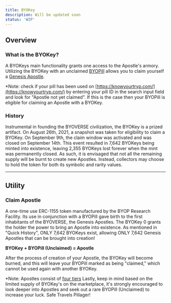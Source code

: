 ```yaml
---
title: BYOKey
description: Will be updated soon
status: 'WIP'
---
```



## Overview

### What is the BYOKey?
A BYOKeys main functionality grants one access to the Apostle's armory. Utilizing the BYOKey with an unclaimed [BYOPill](/docs/byopills) allows you to claim yourself a [Genesis Apostle]((/docs/apostles)). 

*Note: check if your pill has been used on [https://knowyourtryp.com/](https://knowyourtryp.com/) by entering your pill ID in the search input field and look for "Apostle not yet claimed". If this is the case then your BYOPill is eligible for claiming an Apostle with a BYOKey.


### History
Instrumental in founding the BYOVERSE civilization, the BYOKey is a prized artifact. On August 26th, 2021, a snapshot was taken for eligibility to claim a BYOKey. On September 9th, the claim window was activated and was closed on September 14th. This event resulted in 7,642 BYOKeys being minted into existence, leaving 2,355 BYOKeys lost forever when the mint was permanently closed. As such, it is envisaged that not all the remaining supply will be burnt to create new Apostles. Instead, collectors may choose to hold the token for both its symbolic and rarity values.

<Player src="byokey.mp4" addSpacing className="w-full md:w-1/2" />

---

## Utility
### Claim Apostle
A one-time use ERC-1155 token manufactured by the BYOP Research Facility. Its use in conjunction with a BYOPill gave birth to the first inhabitants of the BYOVERSE, the Genesis Apostles. The BYOKey 0 grants the holder the power to bring an Apostle into existence. As mentioned in "Quick History", ONLY 7,642 BYOKeys exist, allowing ONLY 7,642 Genesis Apostles that can be brought into creation!

**BYOKey + BYOPill (Unclaimed) = Apostle**

After the process of creation of your Apostle, the BYOKey will become burned, and this will leave your BYOPill marked as being "claimed," which cannot be used again with another BYOKey.

*Note: Apostles consist of [four tiers](/docs/apostles#tiers) Lastly, keep in mind based on the limited supply of BYOKey's on the marketplace, it's strongly encouraged to look deeper into Apostles and seek out a rare BYOPill (Unclaimed) to increase your luck. Safe Travels Pillager!